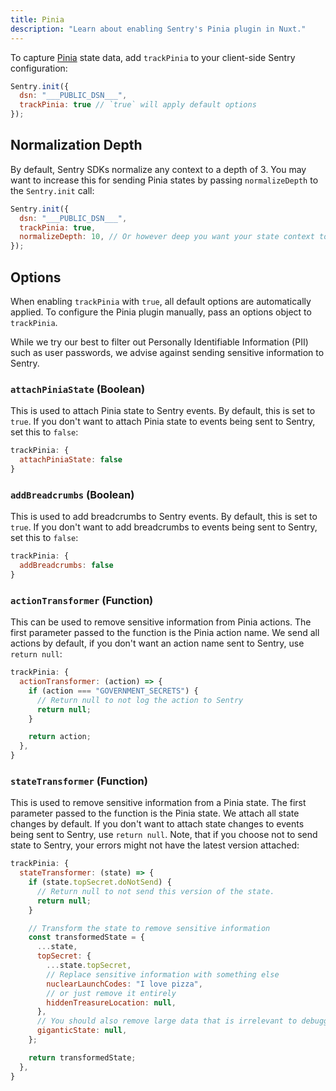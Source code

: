 ```yaml
---
title: Pinia
description: "Learn about enabling Sentry's Pinia plugin in Nuxt."
---
```


To capture [Pinia](https://pinia.vuejs.org/) state data, add `trackPinia` to your client-side Sentry configuration:

```javascript {3} {filename:sentry.client.config.ts}
Sentry.init({
  dsn: "___PUBLIC_DSN___",
  trackPinia: true // `true` will apply default options
});
```

## Normalization Depth

By default, Sentry SDKs normalize any context to a depth of 3. You may want to increase this for sending Pinia states by passing `normalizeDepth` to the `Sentry.init` call:

```javascript {4} {filename:sentry.client.config.ts}
Sentry.init({
  dsn: "___PUBLIC_DSN___",
  trackPinia: true,
  normalizeDepth: 10, // Or however deep you want your state context to be.
});
```

## Options

When enabling `trackPinia` with `true`, all default options are automatically applied. To configure the Pinia plugin manually, pass an options object to `trackPinia`.

<Alert level="warning" title="Note">

While we try our best to filter out Personally Identifiable Information (PII) such as user passwords, we advise against sending sensitive information to Sentry.

</Alert>


### `attachPiniaState` (Boolean)

This is used to attach Pinia state to Sentry events. By default, this is set to `true`. If you don't want to attach Pinia state to events being sent to Sentry, set this to `false`:

```javascript {2} {filename:sentry.client.config.ts}
trackPinia: {
  attachPiniaState: false
}
```

### `addBreadcrumbs` (Boolean)

This is used to add breadcrumbs to Sentry events. By default, this is set to `true`. If you don't want to add breadcrumbs to events being sent to Sentry, set this to `false`:

```javascript {2} {filename:sentry.client.config.ts}
trackPinia: {
  addBreadcrumbs: false
}
```

### `actionTransformer` (Function)

This can be used to remove sensitive information from Pinia actions. The first parameter passed to the function is the Pinia action name. We send all actions by default, if you don't want an action name sent to Sentry, use `return null`:

```javascript {2-9} {filename:sentry.client.config.ts}
trackPinia: {
  actionTransformer: (action) => {
    if (action === "GOVERNMENT_SECRETS") {
      // Return null to not log the action to Sentry
      return null;
    }

    return action;
  },
}
```

### `stateTransformer` (Function)

This is used to remove sensitive information from a Pinia state. The first parameter passed to the function is the Pinia state. We attach all state changes by default. If you don't want to attach state changes to events being sent to Sentry, use `return null`. Note, that if you choose not to send state to Sentry, your errors might not have the latest version attached:

```javascript {2-23} {filename:sentry.client.config.ts}
trackPinia: {
  stateTransformer: (state) => {
    if (state.topSecret.doNotSend) {
      // Return null to not send this version of the state.
      return null;
    }

    // Transform the state to remove sensitive information
    const transformedState = {
      ...state,
      topSecret: {
        ...state.topSecret,
        // Replace sensitive information with something else
        nuclearLaunchCodes: "I love pizza",
        // or just remove it entirely
        hiddenTreasureLocation: null,
      },
      // You should also remove large data that is irrelevant to debugging to not clutter your Sentry issues
      giganticState: null,
    };

    return transformedState;
  },
}
```
